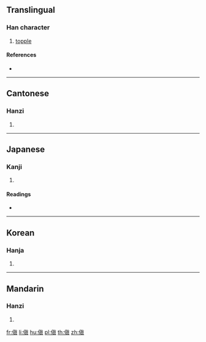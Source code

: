 ==Translingual==

===Han character===
{{Han char|rn=9|rad=人|as=10|sn=12|four=24281|canj=OJBC|ids=⿰亻真 <small>(GT)</small>,⿰亻眞 <small>(JK)</small>}}

# [[topple]]

====References====
* {{Han ref|kx=0113.050|dkj=00951|dj=0240.150|hdz=10201.010|uh=508E|ud=20622|bh=D859|bd=55385}}

----

==Cantonese==

===Hanzi===
{{yue-hanzi|jyut=|y=din1}}

# {{defn|lang=yue|sort=人10}}

----

==Japanese==

===Kanji===
{{ja-kanji|grade=|rs=人10}}

# {{defn|lang=ja|sort=人10}}

====Readings====
* {{ja-readings|on=[[てん]] (ten)|kun=[[さかさま]] (sakasama), [[くるう]] (kuruu)}}

----

==Korean==

===Hanja===
{{ko-hanja|hangeul=[[전]]|rv=jeon|mr=chŏn}}

# {{defn|lang=ko|sort=人10}}

----

==Mandarin==

===Hanzi===
{{cmn-hanzi|pin=[[diān]] ([[dian1]]), [[xí]] ([[xi2]]), [[xì]] ([[xi4]])|wg=tien<sup>1</sup>, hsi<sup>2</sup>, hsi<sup>4</sup>}}

# {{defn|lang=cmn|sort=人10}}

[[fr:傎]]
[[li:傎]]
[[hu:傎]]
[[pl:傎]]
[[th:傎]]
[[zh:傎]]